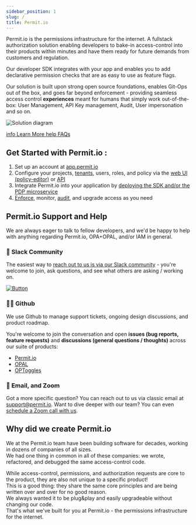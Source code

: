 ```yaml
---
sidebar_position: 1
slug: /
title: Permit.io
---
```


Permit.io is the permissions infrastructure for the internet.
A fullstack authorization solution enabling developers to bake-in access-control into their products
within minutes and have them ready for future demands from customers and regulation.

Our developer SDK integrates with your app and enables you to add declarative permission
checks that are as easy to use as feature flags.

Our solution is built upon strong open source foundations, enables Git-Ops out of the box,
and goes far beyond enforcement - providing seamless access control **experiences** meant
for humans that simply work out-of-the-box: User Management, API Key management, Audit, User impersonation and so on.

![Solution diagram](/img/diagrams/architecture.svg)

<div className="bullet-links">
  <a className="info-link" href="overview/what-is-permitio">
    <span className="material-icons md-18">info</span>
    <span>Learn More</span>
  </a>
  <a className="question-link" href="overview/faq">
    <span className="material-icons md-18">help</span>
    <span>FAQs</span>
  </a>
</div>

## Get Started with Permit.io :

1. Set up an account at [app.permit.io](https://app.permit.io)
2. Configure your projects, [tenants](/concepts/tenants), users, roles, and policy via the [web UI (policy-editor)](/features/policy_editor) or [API](/reference/api_reference)
3. Integrate Permit.io into your application by [deploying the SDK and/or the PDP microservice](/tutorials/quickstart)
4. [Enforce](/tutorials/quickstart#check-for-permissions), monitor, [audit](/features/audit-logs/audit_logs), and upgrade access as you need

## Permit.io Support and Help

We are always eager to talk to fellow developers, and we'd be happy to help with anything regarding Permit.io, OPA+OPAL, and/or IAM in general.

### 💬 Slack Community

The easiest way to [reach out to us is via our Slack community](https://bit.ly/permit-slack) - you're welcome to join, ask questions, and see what others are asking / working on.

[![Button][join-slack-link]][badge-slack-link]

### 👩‍💻 Github

We use Github to manage support tickets, ongoing design discussions, and product roadmap.

You're welcome to join the conversation and open **issues (bug reports, feature requests)** and **discussions (general questions / thoughts)** across our suite of products:

- [Permit.io](https://github.com/permitio)
- [OPAL](https://github.com/permitio/opal)
- [OPToggles](https://github.com/permitio/OPToggles)

### 📧 Email, and Zoom

Got a more specific question? You can reach out to us via classic email at [support@permit.io](mailto:support@permit.io).
Want to dive deeper with our team? You can even [schedule a Zoom call with us](https://calendly.com/permitio/meeting).

<head>
  <title>Permit.io | Docs</title>
</head>

[join-slack-link]: https://i.ibb.co/wzrGHQL/Group-749.png
[badge-slack-link]: https://bit.ly/permit-slack

## Why did we create Permit.io

We at the Permit.io team have been building software for decades, working in dozens of companies of all sizes.  
We had one thing in common in all of these companies: we wrote, refactored, and debugged the same access-control code.

While access-control, permissions, and authorization requests are core to the product, they are also not unique to a specific product!  
This is a good thing: they share the same core principles and are being written over and over for no good reason.  
We always wanted it to be plug&amp;play and easily upgradeable without changing our code.  
That's what we've built for you at Permit.io - the permissions infrastructure for the internet.
